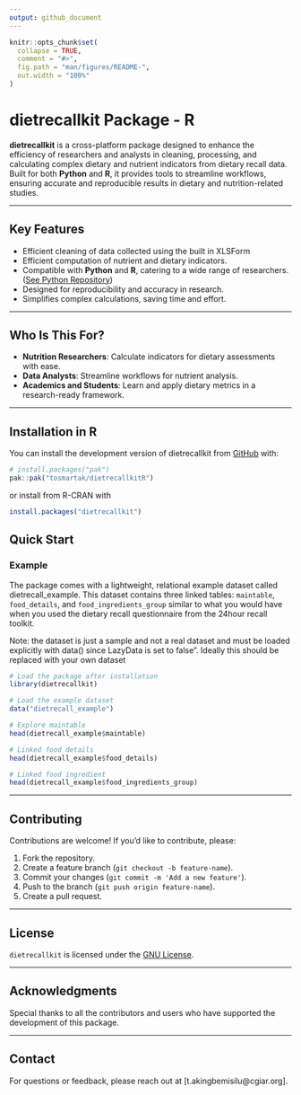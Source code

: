 ```yaml
---
output: github_document
---
```



```r
knitr::opts_chunk$set(
  collapse = TRUE,
  comment = "#>",
  fig.path = "man/figures/README-",
  out.width = "100%"
)
```

# dietrecallkit Package - R

<!-- badges: start -->
<!-- badges: end -->

**dietrecallkit** is a cross-platform package designed to enhance the efficiency of researchers and analysts in cleaning, processing, and calculating complex dietary and nutrient indicators from dietary recall data. Built for both **Python** and **R**, it provides tools to streamline workflows, ensuring accurate and reproducible results in dietary and nutrition-related studies.

---

## **Key Features**
- Efficient cleaning of data collected using the built in XLSForm
- Efficient computation of nutrient and dietary indicators.
- Compatible with **Python** and **R**, catering to a wide range of researchers. ([See Python Repository](https://github.com/tosmartak/dietrecallkitPy))
- Designed for reproducibility and accuracy in research.
- Simplifies complex calculations, saving time and effort.

---

## **Who Is This For?**
- **Nutrition Researchers**: Calculate indicators for dietary assessments with ease.
- **Data Analysts**: Streamline workflows for nutrient analysis.
- **Academics and Students**: Learn and apply dietary metrics in a research-ready framework.

---


## Installation in R

You can install the development version of dietrecallkit from [GitHub](https://github.com/tosmartak/dietrecallkitR) with:

``` r
# install.packages("pak")
pak::pak("tosmartak/dietrecallkitR")
```

or install from R-CRAN with

```r
install.packages("dietrecallkit")
```

## Quick Start

### Example

The package comes with a lightweight, relational example dataset called dietrecall_example. This dataset contains three linked tables: `maintable`, `food_details`, and `food_ingredients_group` similar to what you would have when you used the dietary recall questionnaire from the 24hour recall toolkit.

Note: the dataset is just a sample and not a real dataset and must be loaded explicitly with data() since LazyData is set to false”. Ideally this should be replaced with your own dataset

```r
# Load the package after installation
library(dietrecallkit)

# Load the example dataset
data("dietrecall_example")

# Explore maintable
head(dietrecall_example$maintable)

# Linked food details
head(dietrecall_example$food_details)

# Linked food ingredient
head(dietrecall_example$food_ingredients_group)
```


---

## **Contributing**
Contributions are welcome! If you'd like to contribute, please:

1. Fork the repository.
2. Create a feature branch (`git checkout -b feature-name`).
3. Commit your changes (`git commit -m 'Add a new feature'`).
4. Push to the branch (`git push origin feature-name`).
5. Create a pull request.

---

## **License**
`dietrecallkit` is licensed under the [GNU License](LICENSE).

---

## **Acknowledgments**
Special thanks to all the contributors and users who have supported the development of this package.

---

## **Contact**
For questions or feedback, please reach out at [t.akingbemisilu@cgiar.org].

